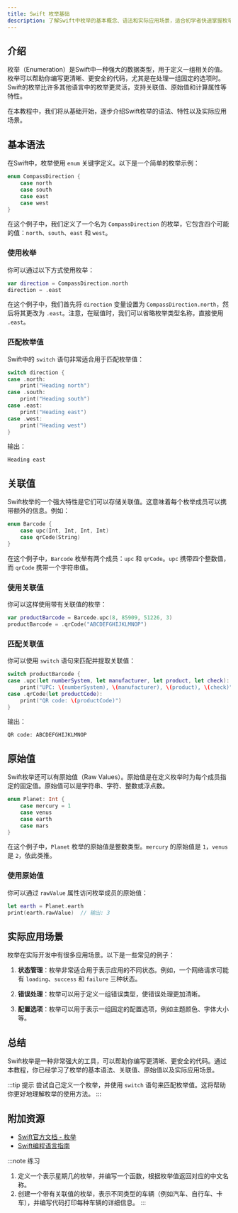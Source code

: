```yaml
---
title: Swift 枚举基础
description: 了解Swift中枚举的基本概念、语法和实际应用场景，适合初学者快速掌握枚举的使用方法。
---
```


## 介绍

枚举（Enumeration）是Swift中一种强大的数据类型，用于定义一组相关的值。枚举可以帮助你编写更清晰、更安全的代码，尤其是在处理一组固定的选项时。Swift的枚举比许多其他语言中的枚举更灵活，支持关联值、原始值和计算属性等特性。

在本教程中，我们将从基础开始，逐步介绍Swift枚举的语法、特性以及实际应用场景。

## 基本语法

在Swift中，枚举使用 `enum` 关键字定义。以下是一个简单的枚举示例：

```swift
enum CompassDirection {
    case north
    case south
    case east
    case west
}
```

在这个例子中，我们定义了一个名为 `CompassDirection` 的枚举，它包含四个可能的值：`north`、`south`、`east` 和 `west`。

### 使用枚举

你可以通过以下方式使用枚举：

```swift
var direction = CompassDirection.north
direction = .east
```

在这个例子中，我们首先将 `direction` 变量设置为 `CompassDirection.north`，然后将其更改为 `.east`。注意，在赋值时，我们可以省略枚举类型名称，直接使用 `.east`。

### 匹配枚举值

Swift中的 `switch` 语句非常适合用于匹配枚举值：

```swift
switch direction {
case .north:
    print("Heading north")
case .south:
    print("Heading south")
case .east:
    print("Heading east")
case .west:
    print("Heading west")
}
```

输出：
```
Heading east
```

## 关联值

Swift枚举的一个强大特性是它们可以存储关联值。这意味着每个枚举成员可以携带额外的信息。例如：

```swift
enum Barcode {
    case upc(Int, Int, Int, Int)
    case qrCode(String)
}
```

在这个例子中，`Barcode` 枚举有两个成员：`upc` 和 `qrCode`。`upc` 携带四个整数值，而 `qrCode` 携带一个字符串值。

### 使用关联值

你可以这样使用带有关联值的枚举：

```swift
var productBarcode = Barcode.upc(8, 85909, 51226, 3)
productBarcode = .qrCode("ABCDEFGHIJKLMNOP")
```

### 匹配关联值

你可以使用 `switch` 语句来匹配并提取关联值：

```swift
switch productBarcode {
case .upc(let numberSystem, let manufacturer, let product, let check):
    print("UPC: \(numberSystem), \(manufacturer), \(product), \(check)")
case .qrCode(let productCode):
    print("QR code: \(productCode)")
}
```

输出：
```
QR code: ABCDEFGHIJKLMNOP
```

## 原始值

Swift枚举还可以有原始值（Raw Values）。原始值是在定义枚举时为每个成员指定的固定值。原始值可以是字符串、字符、整数或浮点数。

```swift
enum Planet: Int {
    case mercury = 1
    case venus
    case earth
    case mars
}
```

在这个例子中，`Planet` 枚举的原始值是整数类型。`mercury` 的原始值是 `1`，`venus` 是 `2`，依此类推。

### 使用原始值

你可以通过 `rawValue` 属性访问枚举成员的原始值：

```swift
let earth = Planet.earth
print(earth.rawValue)  // 输出: 3
```

## 实际应用场景

枚举在实际开发中有很多应用场景。以下是一些常见的例子：

1. **状态管理**：枚举非常适合用于表示应用的不同状态。例如，一个网络请求可能有 `loading`、`success` 和 `failure` 三种状态。

2. **错误处理**：枚举可以用于定义一组错误类型，使错误处理更加清晰。

3. **配置选项**：枚举可以用于表示一组固定的配置选项，例如主题颜色、字体大小等。

## 总结

Swift枚举是一种非常强大的工具，可以帮助你编写更清晰、更安全的代码。通过本教程，你已经学习了枚举的基本语法、关联值、原始值以及实际应用场景。

:::tip 提示
尝试自己定义一个枚举，并使用 `switch` 语句来匹配枚举值。这将帮助你更好地理解枚举的使用方法。
:::

## 附加资源

- [Swift官方文档 - 枚举](https://docs.swift.org/swift-book/LanguageGuide/Enumerations.html)
- [Swift编程语言指南](https://swift.org/documentation/)

:::note 练习
1. 定义一个表示星期几的枚举，并编写一个函数，根据枚举值返回对应的中文名称。
2. 创建一个带有关联值的枚举，表示不同类型的车辆（例如汽车、自行车、卡车），并编写代码打印每种车辆的详细信息。
:::